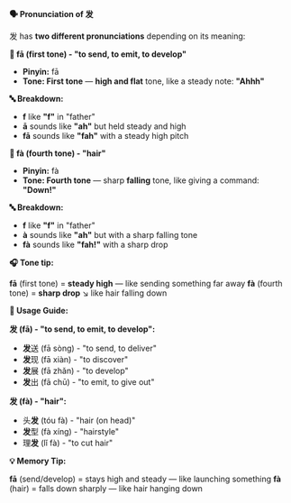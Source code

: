 **🗣️ Pronunciation of 发**

发 has **two different pronunciations** depending on its meaning:

**📍 fā (first tone) - "to send, to emit, to develop"**

- **Pinyin:** fā
- **Tone: First tone** — **high and flat** tone, like a steady note: **"Ahhh"**

**🔤 Breakdown:**

- **f** like **"f"** in "father"
- **ā** sounds like **"ah"** but held steady and high
- **fā** sounds like **"fah"** with a steady high pitch

**📍 fà (fourth tone) - "hair"**

- **Pinyin:** fà
- **Tone: Fourth tone** — sharp **falling** tone, like giving a command: **"Down!"**

**🔤 Breakdown:**

- **f** like **"f"** in "father"
- **à** sounds like **"ah"** but with a sharp falling tone
- **fà** sounds like **"fah!"** with a sharp drop

**🎧 Tone tip:**

**fā** (first tone) = **steady high** — like sending something far away **fà** (fourth tone) =
**sharp drop** ↘️ like hair falling down

**📝 Usage Guide:**

**发 (fā) - "to send, to emit, to develop":**

- **发**送 (fā sòng) - "to send, to deliver"
- **发**现 (fā xiàn) - "to discover"
- **发**展 (fā zhǎn) - "to develop"
- **发**出 (fā chū) - "to emit, to give out"

**发 (fà) - "hair":**

- 头**发** (tóu fà) - "hair (on head)"
- **发**型 (fà xíng) - "hairstyle"
- 理**发** (lǐ fà) - "to cut hair"

**💡 Memory Tip:**

**fā** (send/develop) = stays high and steady — like launching something **fà** (hair) = falls down
sharply — like hair hanging down
